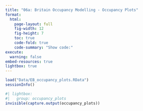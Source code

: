 ```yaml
---
title: "06a: Britain Occupancy Modelling - Occupancy Plots"
format: 
  html:
    page-layout: full
    fig-width: 12
    fig-height: 7
    toc: true
    code-fold: true
    code-summary: "Show code:"
execute: 
  warning: false
embed-resources: true
lightbox: true
---
```


```r
load("Data/EB_occupancy_plots.RData")
sessionInfo()
```

```r
#| lightbox: 
#|   group: occupancy_plots
invisible(capture.output(occupancy_plots))
```


